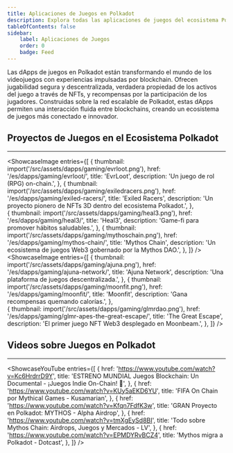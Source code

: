 ```yaml
---
title: Aplicaciones de Juegos en Polkadot
description: Explora todas las aplicaciones de juegos del ecosistema Polkadot.
tableOfContents: false
sidebar: 
    label: Aplicaciones de Juegos
    order: 0
    badge: Feed
---
```




Las dApps de juegos en Polkadot están transformando el mundo de los videojuegos con experiencias impulsadas por blockchain. Ofrecen jugabilidad segura y descentralizada, verdadera propiedad de los activos del juego a través de NFTs, y recompensas por la participación de los jugadores. Construidas sobre la red escalable de Polkadot, estas dApps permiten una interacción fluida entre blockchains, creando un ecosistema de juegos más conectado e innovador.

## Proyectos de Juegos en el Ecosistema Polkadot
----------------
<ShowcaseImage
  entries={[
        {
      thumbnail: import('/src/assets/dapps/gaming/evrloot.png'),
      href: '/es/dapps/gaming/evrloot/',
      title: 'EvrLoot',
      description: 'Un juego de rol (RPG) on-chain.',
    },
                     {
      thumbnail: import('/src/assets/dapps/gaming/exiledracers.png'),
      href: '/es/dapps/gaming/exiled-racers/',
      title: 'Exiled Racers',
      description: 'Un proyecto pionero de NFTs 3D dentro del ecosistema Polkadot.',
      },  
    {
      thumbnail: import('/src/assets/dapps/gaming/heal3.png'),
      href: '/es/dapps/gaming/heal3/',
      title: 'Heal3',
      description: 'Game-fi para promover hábitos saludables.',
      },
              {
      thumbnail: import('/src/assets/dapps/gaming/mythoschain.png'),
      href: '/es/dapps/gaming/mythos-chain/',
      title: 'Mythos Chain',
      description: 'Un ecosistema de juegos Web3 gobernado por la Mythos DAO.',
    },
  ]}
/>
<ShowcaseImage
  entries={[
        {
      thumbnail: import('/src/assets/dapps/gaming/ajuna.png'),
      href: '/es/dapps/gaming/ajuna-network/',
      title: 'Ajuna Network',
      description: 'Una plataforma de juegos descentralizada.',
    },
                     {
      thumbnail: import('/src/assets/dapps/gaming/moonfit.png'),
      href: '/es/dapps/gaming/moonfit/',
      title: 'Moonfit',
      description: 'Gana recompensas quemando calorías.',
      },  
    {
      thumbnail: import('/src/assets/dapps/gaming/glmrdao.png'),
      href: '/es/dapps/gaming/glmr-apes-the-great-escape/',
      title: 'The Great Escape',
      description: 'El primer juego NFT Web3 desplegado en Moonbeam.',
      },
  ]}
/>

## Videos sobre Juegos en Polkadot
----------------
<ShowcaseYouTube
  entries={[
        {
      href: 'https://www.youtube.com/watch?v=Kc6HrdrrD9Y',
      title: 'ESTRENO MUNDIAL Juegos Blockchain: Un Documental - ¡Juegos Indie On-Chain! 👾',
    },
    {
      href: 'https://www.youtube.com/watch?v=KUy5aEKD6YU',
      title: 'FIFA On Chain por Mythical Games - Kusamarian',
    },
    {
      href: 'https://www.youtube.com/watch?v=Kfqn7FdfK3w',
      title: 'GRAN Proyecto en Polkadot: MYTHOS - Alpha Airdrop',
    },
        {
      href: 'https://www.youtube.com/watch?v=tmXgEySd8BI',
      title: 'Todo sobre Mythos Chain: Airdrops, Juegos y Mercados - LV',
    },
    {
      href: 'https://www.youtube.com/watch?v=EPMDYRvBCZ4',
      title: 'Mythos migra a Polkadot - Dotcast',
    },
  ]}
/>
